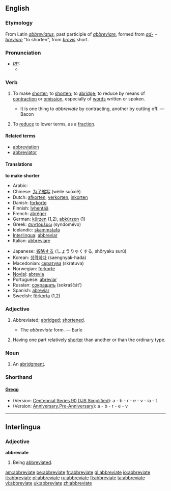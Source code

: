 ==English==
===Etymology===
From Latin ''[[abbreviatus]]'', past participle of ''[[abbreviare]]'', formed from ''[[ad-]]'' + ''[[breviare]]'' "to shorten", from ''[[brevis]]'' short.

===Pronunciation===
* ''[[RP]]:''
** {{IPA|/əˈbriːvieɪt/}}

===Verb===
{{en-verb|abbreviat|ing}}

# {{transitive}} To make [[short]]er; to [[shorten]]; to [[abridge]]; to reduce by means of [[contraction]] or [[omission]], especially of [[word]]s written or spoken.
#* It is one thing to ''abbreviate'' by contracting, another by cutting off. — Bacon
# {{math}} To [[reduce]] to lower terms, as a [[fraction]].

====Related terms====
* [[abbreviation]]
* [[abbreviator]]

====Translations====
'''to make shorter'''
{{top}}
*Arabic: {{ARchar|[[اختصر|إخْتَصَرَ]]}} {{Unicode|(’ikhtáʂara)}}
*Chinese: [[为了缩写]] (wèile suōxiě)
*Dutch: [[afkorten]], [[verkorten]], [[inkorten]]
*Danish: [[forkorte]]
*Finnish: [[lyhentää]]
*French: [[abréger]]
*German: [[kürzen]] (1,2), [[abkürzen]] (1)
*Greek: [[συντομέυω]] (syndomévo)
*Icelandic: [[skammstafa]]
*[[Interlingua]]: [[abbreviar]]
*Italian: [[abbreviare]]
{{mid}}
*Japanese: [[省略する]] (しょうりゃくする, shōryaku surú)
*Korean: [[생략하다]] (saengnyak-hada)
*Macedonian: [[скратува]] (skratuva)
*Norwegian: [[forkorte]]
*[[Novial]]: [[abrevia]]
*Portuguese: [[abreviar]]
*Russian: [[сокращать]] (sokraščát’)
*Spanish: [[abreviar]]
*Swedish: [[förkorta]] (1,2)
{{bottom}}

===Adjective===
# {{rare}} Abbreviated; [[abridge]]d; [[shorten]]ed.
#* The ''abbreviate'' form. — Earle
# {{biology}} Having one part relatively [[shorter]] than another or than the ordinary type.

===Noun===
# {{obsolete}} An [[abridgment]].


===Shorthand===
====[http://en.wikipedia.org/wiki/Gregg_Shorthand Gregg]====
* (Version: [http://en.wikipedia.org/wiki/Gregg_Shorthand#Centennial_Gregg_Shorthand Centennial],[http://en.wikipedia.org/wiki/Gregg_Shorthand#Series_90_Gregg_Shorthand Series 90],[http://en.wikipedia.org/wiki/Gregg_Shorthand#Diamond_Jubilee_Gregg_Shorthand  DJS],[http://en.wikipedia.org/wiki/Gregg_Shorthand#Simplified_Gregg_Shorthand Simplified]): a - b - r - e - v - ia - t
* (Version: [http://en.wikipedia.org/wiki/Gregg_Shorthand#Anniversary_Gregg_Shorthand Anniversary],[http://en.wikipedia.org/wiki/Gregg_Shorthand#Pre-Anniversary_Gregg_Shorthand Pre-Anniversary]): a - b - r - e - v

----

==Interlingua==
===Adjective===
'''abbreviate'''
# Being [[abbreviated]].

[[am:abbreviate]]
[[be:abbreviate]]
[[fr:abbreviate]]
[[gl:abbreviate]]
[[io:abbreviate]]
[[it:abbreviate]]
[[pl:abbreviate]]
[[ru:abbreviate]]
[[fi:abbreviate]]
[[ta:abbreviate]]
[[vi:abbreviate]]
[[uk:abbreviate]]
[[zh:abbreviate]]